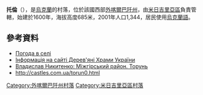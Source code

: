 {{coord|48|40|27|N|23|36|12|E|scale:100000|display=title}}

'''托倫'''（{{lang-uk|Торунь}}），是[[烏克蘭|烏克蘭]]的村落，位於該國西部[[外喀爾巴阡州|外喀爾巴阡州]]，由[[米日吉里亞區|米日吉里亞區]]負責管轄，始建於1600年，海拔高度685米，2001年人口1,344，居民使用[[烏克蘭語|烏克蘭語]]。

==參考資料==
* [http://weather.in.ua/ua/zakarpatskaja/26349 Погода в селі] {{Wayback|url=http://weather.in.ua/ua/zakarpatskaja/26349 |date=20111221154653 }}
* [http://www.derev.org.ua/zakarp/torun.htm Інформація на сайті Дерев'яні Храми України] {{Wayback|url=http://www.derev.org.ua/zakarp/torun.htm |date=20210126181831 }}
* [http://vlad-hunrider.livejournal.com/402570.html Владислав Никитенко: Міжгірський район. Торунь] {{Wayback|url=http://vlad-hunrider.livejournal.com/402570.html |date=20170621121922 }}
* http://castles.com.ua/torun0.html {{Wayback|url=http://castles.com.ua/torun0.html |date=20201001154749 }}

{{DEFAULTSORT:Торунь}}

[[Category:外喀爾巴阡州村落|Category:外喀爾巴阡州村落]]
[[Category:米日吉里亞區村落|Category:米日吉里亞區村落]]


{{Zakarpattia-geo-stub}}
